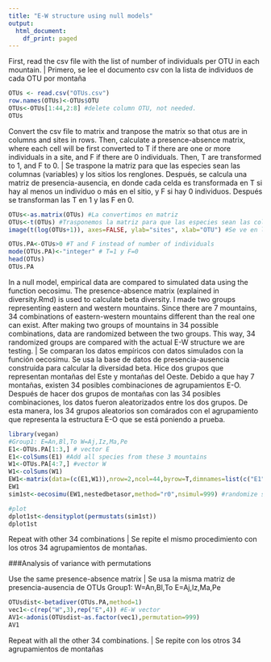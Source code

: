 ```yaml
---
title: "E-W structure using null models"
output:
  html_document:
    df_print: paged
---
```


First, read the csv file with the list of number of individuals per OTU in each mountain. | Primero, se lee el documento csv con la lista de individuos de cada OTU por montaña
```r
OTUs <- read.csv("OTUs.csv")
row.names(OTUs)<-OTUs$OTU
OTUs<-OTUs[1:44,2:8] #delete column OTU, not needed.
OTUs
```

Convert the csv file to matrix and tranpose the matrix so that otus are in columns and sites in rows. Then, calculate a presence-absence matrix, where each cell will be first converted to T if there are one or more individuals in a site, and F if there are 0 individuals. Then, T are transformed to 1, and F to 0. | Se traspone la matriz para que las especies sean las columnas (variables) y los sitios los renglones. Después, se calcula una matriz de presencia-ausencia, en donde cada celda es transformada en T si hay al menos un individuo o más en el sitio, y F si hay 0 individuos. Después se transforman las T en 1 y las F en 0.
```r
OTUs<-as.matrix(OTUs) #La convertimos en matriz
OTUs<-t(OTUs) #Trasponemos la matriz para que las especies sean las columnas (variables) y los sitios los renglones.
image(t(log(OTUs+1)), axes=FALSE, ylab="sites", xlab="OTU") #Se ve en la imagen los valores de abundancia, los colores rojos indican abundancias bajas, amarillo a blancos indica abundancias altas.

OTUs.PA<-OTUs>0 #T and F instead of number of individuals
mode(OTUs.PA)<-"integer" # T=1 y F=0
head(OTUs)
OTUs.PA
```





In a null model, empirical data are compared to simulated data using the function oecosimu. The presence-absence matrix (explained in diversity.Rmd) is used to calculate beta diversity. I made two groups representing eastern and western mountains. Since there are 7 mountains, 34 combinations of eastern-western mountains different than the real one can exist. After making two groups of mountains in 34 possible combinations, data are randomized between the two groups. This way, 34 randomized groups are compared with the actual E-W structure we are testing. | Se comparan los datos empíricos con datos simulados con la función oecosimu. Se usa la base de datos de presencia-ausencia construida para calcular la diversidad beta. Hice dos grupos que representan montañas del Este y montañas del Oeste. Debido a que hay 7 montañas, existen 34 posibles combinaciones de agrupamientos E-O. Después de hacer dos grupos de montañas con las 34 posibles combinaciones, los datos fueron aleatorizados entre los dos grupos. De esta manera, los 34 grupos aleatorios son comárados con el agrupamiento que representa la estructura E-O que se está poniendo a prueba.

```r
library(vegan)
#Group1: E=An,Bl,To W=Aj,Iz,Ma,Pe
E1<-OTUs.PA[1:3,] # vector E
E1<-colSums(E1) #Add all species from these 3 mountains
W1<-OTUs.PA[4:7,] #vector W
W1<-colSums(W1)
EW1<-matrix(data=(c(E1,W1)),nrow=2,ncol=44,byrow=T,dimnames=list(c("E1","W1"))) #Build matrix E-W
EW1
sim1st<-oecosimu(EW1,nestedbetasor,method="r0",nsimul=999) #randomize sites

#plot
dplot1st<-densityplot(permustats(sim1st))
dplot1st
```

Repeat with other 34 combinations | Se repite el mismo procedimiento con los otros 34 agrupamientos de montañas.

###Analysis of variance with permutations

Use the same presence-absence matrix | Se usa la misma matriz de presencia-ausencia de OTUs
Group1: W=An,Bl,To E=Aj,Iz,Ma,Pe
```r
OTUsdist<-betadiver(OTUs.PA,method=1)
vec1<-c(rep("W",3),rep("E",4)) #E-W vector
AV1<-adonis(OTUsdist~as.factor(vec1),permutation=999)
AV1
```

Repeat with all the other 34 combinations. | Se repite con los otros 34 agrupamientos de montañas 
